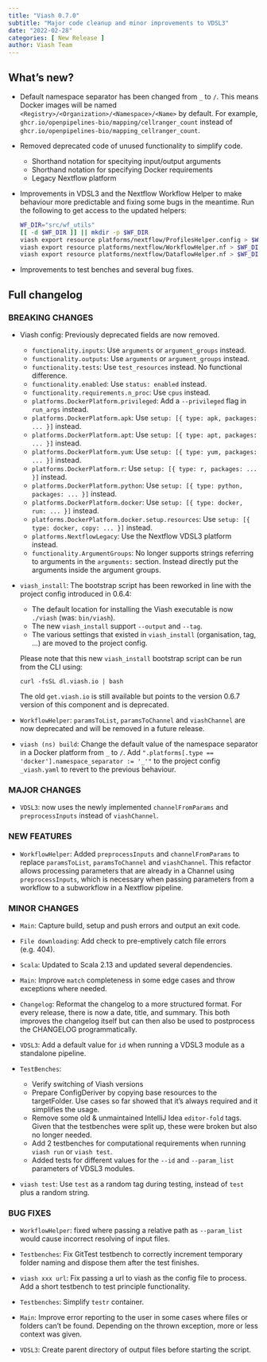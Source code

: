 ```yaml
---
title: "Viash 0.7.0"
subtitle: "Major code cleanup and minor improvements to VDSL3"
date: "2022-02-28"
categories: [ New Release ]
author: Viash Team
---
```


## What's new?

* Default namespace separator has been changed from `_` to `/`. This means 
  Docker images will be named `<Registry>/<Organization>/<Namespace>/<Name>`
  by default. For example, `ghcr.io/openpipelines-bio/mapping/cellranger_count`
  instead of `ghcr.io/openpipelines-bio/mapping_cellranger_count`.

* Removed deprecated code of unused functionality to simplify code.
  - Shorthand notation for specitying input/output arguments
  - Shorthand notation for specifying Docker requirements
  - Legacy Nextflow platform

* Improvements in VDSL3 and the Nextflow Workflow Helper to make behaviour
  more predictable and fixing some bugs in the meantime. Run the following
  to get access to the updated helpers:

  ```bash
  WF_DIR="src/wf_utils"
  [[ -d $WF_DIR ]] || mkdir -p $WF_DIR
  viash export resource platforms/nextflow/ProfilesHelper.config > $WF_DIR/ProfilesHelper.config
  viash export resource platforms/nextflow/WorkflowHelper.nf > $WF_DIR/WorkflowHelper.nf
  viash export resource platforms/nextflow/DataflowHelper.nf > $WF_DIR/DataflowHelper.nf
  ```

* Improvements to test benches and several bug fixes.

## Full changelog

### BREAKING CHANGES

* Viash config: Previously deprecated fields are now removed.
  - `functionality.inputs`: Use `arguments` or `argument_groups` instead.
  - `functionality.outputs`: Use `arguments` or `argument_groups` instead.
  - `functionality.tests`: Use `test_resources` instead. No functional difference.
  - `functionality.enabled`: Use `status: enabled` instead.
  - `functionality.requirements.n_proc`: Use `cpus` instead.
  - `platforms.DockerPlatform.privileged`: Add a `--privileged` flag in `run_args` instead.
  - `platforms.DockerPlatform.apk`: Use `setup: [{ type: apk, packages: ... }]` instead.
  - `platforms.DockerPlatform.apt`: Use `setup: [{ type: apt, packages: ... }]` instead.
  - `platforms.DockerPlatform.yum`: Use `setup: [{ type: yum, packages: ... }]` instead.
  - `platforms.DockerPlatform.r`: Use `setup: [{ type: r, packages: ... }]` instead.
  - `platforms.DockerPlatform.python`: Use `setup: [{ type: python, packages: ... }]` instead.
  - `platforms.DockerPlatform.docker`: Use `setup: [{ type: docker, run: ... }]` instead.
  - `platforms.DockerPlatform.docker.setup.resources`: Use `setup: [{ type: docker, copy: ... }]` instead.
  - `platforms.NextflowLegacy`: Use the Nextflow VDSL3 platform instead.
  - `functionality.ArgumentGroups`: No longer supports strings referring to arguments in the `arguments:` section.
    Instead directly put the arguments inside the argument groups.

* `viash_install`: The bootstrap script has been reworked in line with the project config introduced in 0.6.4:

    * The default location for installing the Viash executable is now `./viash` (was: `bin/viash`).
    * The new `viash_install` support `--output` and `--tag`.
    * The various settings that existed in `viash_install` (organisation, tag, ...) are moved to the project config.

  Please note that this new `viash_install` bootstrap script can be run from the CLI using:

    ```
    curl -fsSL dl.viash.io | bash
    ```
  The old `get.viash.io` is still available but points to the version 0.6.7 version of this component and is deprecated.

* `WorkflowHelper`: `paramsToList`, `paramsToChannel` and `viashChannel` are now deprecated and will be removed in a future release.

* `viash (ns) build`: Change the default value of the namespace separator in a Docker platform from `_` to `/`. 
  Add `".platforms[.type == 'docker'].namespace_separator := '_'"` to the project config `_viash.yaml` to revert to the previous behaviour.

### MAJOR CHANGES

* `VDSL3`: now uses the newly implemented `channelFromParams` and `preprocessInputs` instead of `viashChannel`.

### NEW FEATURES

* `WorkflowHelper`: Added `preprocessInputs` and `channelFromParams` to replace `paramsToList`, `paramsToChannel` and `viashChannel`. This refactor allows processing parameters that are already in a Channel using `preprocessInputs`, which is necessary when passing parameters from a workflow to a subworkflow in a Nextflow pipeline.

### MINOR CHANGES

* `Main`: Capture build, setup and push errors and output an exit code.

* `File downloading`: Add check to pre-emptively catch file errors (e.g. 404).

* `Scala`: Updated to Scala 2.13 and updated several dependencies.

* `Main`: Improve `match` completeness in some edge cases and throw exceptions where needed.

* `Changelog`: Reformat the changelog to a more structured format.
  For every release, there is now a date, title, and summary.
  This both improves the changelog itself but can then also be used to postprocess the CHANGELOG programmatically.

* `VDSL3`: Add a default value for `id` when running a VDSL3 module as a standalone pipeline.

* `TestBenches`:
  - Verify switching of Viash versions
  - Prepare ConfigDeriver by copying base resources to the targetFolder. Use cases so far showed that it's always required and it simplifies the usage.
  - Remove some old & unmaintained IntelliJ Idea `editor-fold` tags. Given that the testbenches were split up, these were broken but also no longer needed.
  - Add 2 testbenches for computational requirements when running `viash run` or `viash test`.
  - Added tests for different values for the `--id` and `--param_list` parameters of VDSL3 modules.

* `viash test`: Use `test` as a random tag during testing, instead of `test` plus a random string.

### BUG FIXES

* `WorkflowHelper`: fixed where passing a relative path as `--param_list` would cause incorrect resolving of input files.

* `Testbenches`: Fix GitTest testbench to correctly increment temporary folder naming and dispose them after the test finishes.

* `viash xxx url`: Fix passing a url to viash as the config file to process. Add a short testbench to test principle functionality.

* `Testbenches`: Simplify `testr` container.

* `Main`: Improve error reporting to the user in some cases where files or folders can't be found. Depending on the thrown exception, more or less context was given.

* `VDSL3`: Create parent directory of output files before starting the script.

